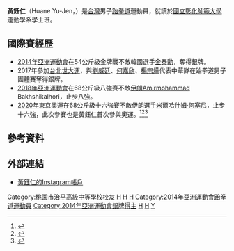 {{Infobox sportsperson
|headercolor = lightblue
|name = 黃鈺仁
|nationality = {{ROC-TWN}}
|birth_date= {{birth_date_and_age|1997|6|9|mf=y}}
|birth_place= {{TWN}}[[桃園縣|桃園縣]][[楊梅鎮|楊梅鎮]]
|height         = {{height|m=1.86}}
|weight         = {{convert|71|kg}}
|country = {{TWN}}
|sport= [[跆拳道|跆拳道]]
|education    =[[桃園縣立楊光國民中小學|桃園縣立楊光國民中小學]]<br/>[[桃園市私立治平高級中學|桃園市私立治平高級中學]]<br/>[[國立彰化師範大學|國立彰化師範大學]]
|club= 
|medaltemplates=
{{MedalCountry|{{TPE}}}}
{{MedalSport|男子跆拳道}}
{{MedalCompetition |[[夏季青年奧林匹克運動會|夏季青年奧林匹克運動會]]}}
{{MedalGold|[[2014年夏季青年奧林匹克運動會跆拳道比賽|2014年 南京]]|55公斤級<ref>[http://www.chinatimes.com/realtimenews/20140830003331-260403 青奧捷報! 跆拳道黃懷萱.黃鈺仁踢雙金]</ref>}}
{{MedalCompetition|亞洲運動會}}
{{MedalSilver | [[2014年亞洲運動會|2014年 仁川]] | [[2014年亞洲運動會跆拳道比賽|54公斤級]]<ref>[http://www.cna.com.tw/news/aspt/201410030355-1.aspx 亞運沒壓力 小番薯黃鈺仁踢銀]</ref>}}
{{MedalCompetition|[[世界跆拳道錦標賽|世界跆拳道錦標賽]]}}
{{MedalSilver|[[2017年世界跆拳道錦標賽|2017年 茂朱]] | 68公斤級}} 
{{MedalCompetition|[[夏季世界大學運動會|夏季世界大學運動會]]}}
{{MedalSilver|[[2017年夏季世界大學運動會跆拳道比賽|2017年 台北市]] | 男子團體}}
}}
{{世大運獎牌記錄
|項目=跆拳道
|a1=2017
|b1=2
|c1=男子團體對打
}}
'''黃鈺仁'''（Huane Yu-Jen，{{bd|1997年|6月9日||}}）是[[台灣|台灣]]男子[[跆拳道|跆拳道]]運動員，就讀於[[國立彰化師範大學|國立彰化師範大學]]運動學系學士班。

== 國際賽經歷 ==

* [[2014年亞洲運動會|2014年亞洲運動會]]在54公斤級金牌戰不敵韓國選手[[金泰勳|金泰勳]]，奪得銀牌。
* 2017年參加[[2017年夏季世界大學運動會|台北世大運]]，與[[劉威廷|劉威廷]]、[[何嘉欣|何嘉欣]]、[[楊宗燁|楊宗燁]]代表中華隊在跆拳道男子團體賽奪得銀牌。
* [[2018年亞洲運動會|2018年亞洲運動會]]在68公斤級八強賽不敵[[伊朗|伊朗]]Amirmohammad Bakhshikalhori，止步八強。
* [[2020年夏季奥林匹克运动会|2020年東京奧運]]在68公斤級十六強賽不敵伊朗選手[[米爾哈什姆·何塞尼|米爾哈什姆·何塞尼]]，止步十六強，此次參賽也是黃鈺仁首次參與奧運。<ref>{{Cite news|url=https://www.cna.com.tw/news/firstnews/202107250054.aspx|title=中華隊／黃鈺仁東京奧運跆拳道16強不敵伊朗 敗部復活仍有機會|author=黃巧雯|publisher=中央通訊社|date=2021-07-25|language=zh-Tw}}</ref><ref>{{Cite news|url=https://tw.appledaily.com/sports/20210725/LFDDI7FYHZFNFHMD4WIBO274IU/|title=伊朗何塞尼8強止步　黃鈺仁跆拳道奪牌希望落空|author=王覺一|publisher=蘋果新聞網|date=2021-07-25|language=zh-Tw}}</ref><ref>{{Cite news|url=https://tsna.com/article/40180|title=奧運首戰成最終戰 黃鈺仁誓言踢出金牌|author=編輯部|publisher=TSNA|date=2021-07-15|language=zh-Tw}}</ref>

== 參考資料 ==
{{Reflist}}

== 外部連結 ==
* [https://www.instagram.com/yujentkd 黃鈺仁的Instagram帳戶]

[[Category:桃園市治平高級中等學校校友|Category:桃園市治平高級中等學校校友]]
[[Category:國立彰化師範大學校友|H]]
[[Category:台灣男子跆拳道選手|H]]
[[Category:2020年夏季奧林匹克運動會跆拳道運動員|H]]
[[Category:2014年亞洲運動會跆拳道運動員|Category:2014年亞洲運動會跆拳道運動員]]
[[Category:2014年亞洲運動會銀牌得主|Category:2014年亞洲運動會銀牌得主]]
[[Category:2018年亞洲運動會跆拳道運動員|H]]
[[Category:亞洲運動會跆拳道獎牌得主|H]]
[[Category:黃姓|Y]]